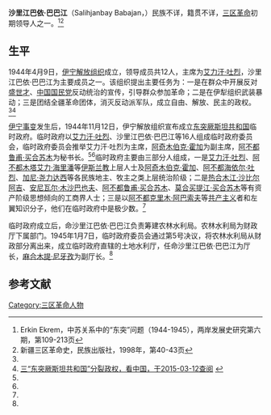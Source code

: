 '''沙里江巴依·巴巴江'''（Salihjanbay Babajan，{{bd|1870年||1954年|}}）民族不详，籍贯不详，[[三区革命|三区革命]]初期领导人之一。<ref name=erkin>Erkin Ekrem，中苏关系中的“东突”问题（1944-1945），两岸发展史研究第六期，第109-213页</ref><ref name=xjsq>新疆三区革命史，民族出版社，1998年，第40-43页</ref>

==生平==
1944年4月9日，[[伊宁解放组织|伊宁解放组织]]成立，领导成员共12人，主席为[[艾力汗·吐烈|艾力汗·吐烈]]，沙里江巴依·巴巴江为主要成员之一。该组织提出主要任务为：一是在群众中开展反对[[盛世才|盛世才]]、[[中国国民党|中国国民党]]反动统治的宣传，引导群众参加革命；二是在伊犁组织武装暴动；三是团结全疆革命团体，消灭反动派军队，成立自由、解放、民主的政权。<ref name=erkin/><ref>[http://www.showchina.org/dfmzxl/zgxjlsyxz/04/200706/t116702.htm 三“东突厥斯坦共和国”分裂政权，看中国，于2015-03-12查阅] {{webarchive|url=https://web.archive.org/web/20150402114412/http://www.showchina.org/dfmzxl/zgxjlsyxz/04/200706/t116702.htm |date=2015-04-02 }}</ref>

[[伊宁事变|伊宁事变]]发生后，1944年11月12日，伊宁解放组织宣布成立[[东突厥斯坦第二共和国|东突厥斯坦共和国]]临时政府。临时政府以[[艾力汗·吐烈|艾力汗·吐烈]]、沙里江巴依·巴巴江等16人组成临时政府委员会，临时政府委员会推举艾力汗·吐烈为主席，[[阿奇木伯克·霍加|阿奇木伯克·霍加]]为副主席，[[阿不都鲁甫·买合苏木|阿不都鲁甫·买合苏木]]为秘书长。<ref name=erkin/><ref name=xjsq/>临时政府主要由三部分人组成，一是[[艾力汗·吐烈|艾力汗·吐烈]]、[[阿不都木塔艾力·海里潘|阿不都木塔艾力·海里潘]]等[[伊斯兰教|伊斯兰教]]上层人士及[[阿奇木伯克·霍加|阿奇木伯克·霍加]]、[[阿不都海依尔·吐烈|阿不都海依尔·吐烈]]、[[加尼·尧力达西|加尼·尧力达西]]等各民族地主、牧主之类上层统治阶级；二是[[热合木江·沙比尔阿吉|热合木江·沙比尔阿吉]]、[[安尼瓦尔·木沙巴也夫|安尼瓦尔·木沙巴也夫]]、[[阿不都鲁甫·买合苏木|阿不都鲁甫·买合苏木]]、[[莫合买提江·买合苏木|莫合买提江·买合苏木]]等有资产阶级思想倾向的工商界人士；三是以[[阿不都克里木·阿巴索夫|阿不都克里木·阿巴索夫]]等[[共产主义|共产主义]]者和左翼知识分子，他们在临时政府中是极少数。<ref name=xjsq/>

临时政府成立后，命沙里江巴依·巴巴江负责筹建农林水利局。农林水利局为财政厅下属部门。1945年1月7日，临时政府委员会通过第5号决议，将农林水利局从财政部分离出来，成立临时政府直辖的土地水利厅，任命沙里江巴依·巴巴江为厅长，[[麻合木提·尼牙孜|麻合木提·尼牙孜]]为副厅长。<ref name=xjsq/>

==参考文献==
{{reflist}}

[[Category:三区革命人物|Category:三区革命人物]]